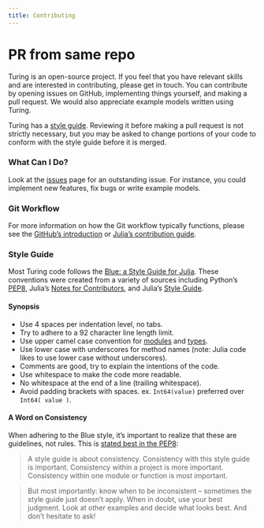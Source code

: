 ---
title: Contributing
---

# PR from same repo

Turing is an open-source project. If you feel that you have relevant skills and are interested in contributing, please get in touch. You can contribute by opening issues on GitHub, implementing things yourself, and making a pull request. We would also appreciate example models written using Turing.

Turing has a [style guide]({{< meta site-url >}}docs/tutorials/docs-02-contributing-style-guide/). Reviewing it before making a pull request is not strictly necessary, but you may be asked to change portions of your code to conform with the style guide before it is merged.

### What Can I Do?

Look at the [issues](https://github.com/TuringLang/Turing.jl/issues) page for an outstanding issue. For instance, you could implement new features, fix bugs or write example models.

### Git Workflow

For more information on how the Git workflow typically functions, please see the [GitHub's introduction](https://guides.github.com/introduction/flow/) or [Julia's contribution guide](https://github.com/JuliaLang/julia/blob/master/CONTRIBUTING.md).


### Style Guide

Most Turing code follows the [Blue: a Style Guide for Julia](https://github.com/JuliaDiff/BlueStyle). These conventions were created from a variety of sources including Python's [PEP8](http://legacy.python.org/dev/peps/pep-0008/), Julia's [Notes for Contributors](https://github.com/JuliaLang/julia/blob/master/CONTRIBUTING.md), and Julia's [Style Guide](https://docs.julialang.org/en/v1/manual/style-guide/).

#### Synopsis

  - Use 4 spaces per indentation level, no tabs.
  - Try to adhere to a 92 character line length limit.
  - Use upper camel case convention for [modules](https://docs.julialang.org/en/v1/manual/modules/) and [types](https://docs.julialang.org/en/v1/manual/types/).
  - Use lower case with underscores for method names (note: Julia code likes to use lower case without underscores).
  - Comments are good, try to explain the intentions of the code.
  - Use whitespace to make the code more readable.
  - No whitespace at the end of a line (trailing whitespace).
  - Avoid padding brackets with spaces. ex. `Int64(value)` preferred over `Int64( value )`.

#### A Word on Consistency

When adhering to the Blue style, it's important to realize that these are guidelines, not rules. This is [stated best in the PEP8](http://legacy.python.org/dev/peps/pep-0008/#a-foolish-consistency-is-the-hobgoblin-of-little-minds):

> A style guide is about consistency. Consistency with this style guide is important. Consistency within a project is more important. Consistency within one module or function is most important.

> But most importantly: know when to be inconsistent – sometimes the style guide just doesn't apply. When in doubt, use your best judgment. Look at other examples and decide what looks best. And don't hesitate to ask!

